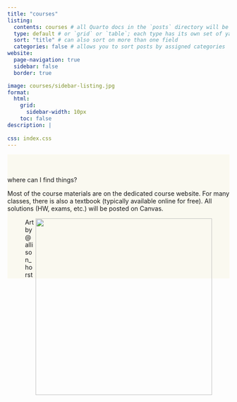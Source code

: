 ```yaml
---
title: "courses"
listing: 
  contents: courses # all Quarto docs in the `posts` directory will be included on your listing page
  type: default # or `grid` or `table`; each type has its own set of yaml options to include
  sort: "title" # can also sort on more than one field
  categories: false # allows you to sort posts by assigned categories 
website:
  page-navigation: true
  sidebar: false
  border: true

image: courses/sidebar-listing.jpg
format:
  html: 
    grid: 
      sidebar-width: 10px
    toc: false
description: |
  
css: index.css
---
```


::: {#hero-banner .column-screen}
::: h1
where can I find things?
:::

::: {.grid .column-page}
::: {.headline .g-col-lg-6 .g-col-12 .g-col-md-12}

Most of the course materials are on the dedicated course website. For many classes, there is also a textbook (typically available online for free). All solutions (HW, exams, etc.) will be posted on Canvas.
:::

::: {.g-col-6}
<figure>
<img src="courses/sidebar-listing.jpg" align="right" width="400">
<figcaption>Art by @allison_horst</figcaption>
</figure>

:::

:::

```{=html}
<style>

#hero-banner {
  padding-top: 35px;
  background-color: #FAF9F0;
}
</style>
```

:::